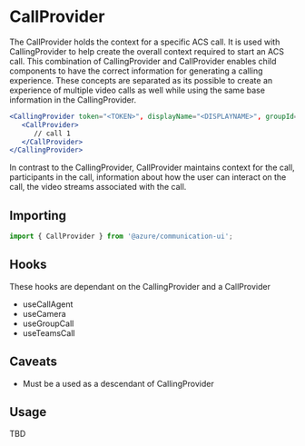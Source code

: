 
<Meta title="Providers/Calling/CallProvider" />

# CallProvider

The CallProvider holds the context for a specific ACS call. It is used with CallingProvider to help create the overall context required to start an ACS call.
This combination of CallingProvider and CallProvider enables child components to have the correct information for generating a calling experience. These concepts
are separated as its possible to create an experience of multiple video calls as well while using the same base information in the CallingProvider.

```jsx
<CallingProvider token="<TOKEN>", displayName="<DISPLAYNAME>", groupId="<GROUPID>">
   <CallProvider>
      // call 1
   </CallProvider>
</CallingProvider>
```

In contrast to the CallingProvider, CallProvider maintains context for the call, participants in the call, information about how the user can interact
on the call, the video streams associated with the call.

## Importing

```javascript
import { CallProvider } from '@azure/communication-ui';
```

## Hooks

These hooks are dependant on the CallingProvider and a CallProvider

- useCallAgent
- useCamera
- useGroupCall
- useTeamsCall

## Caveats

- Must be a used as a descendant of CallingProvider

## Usage

TBD
